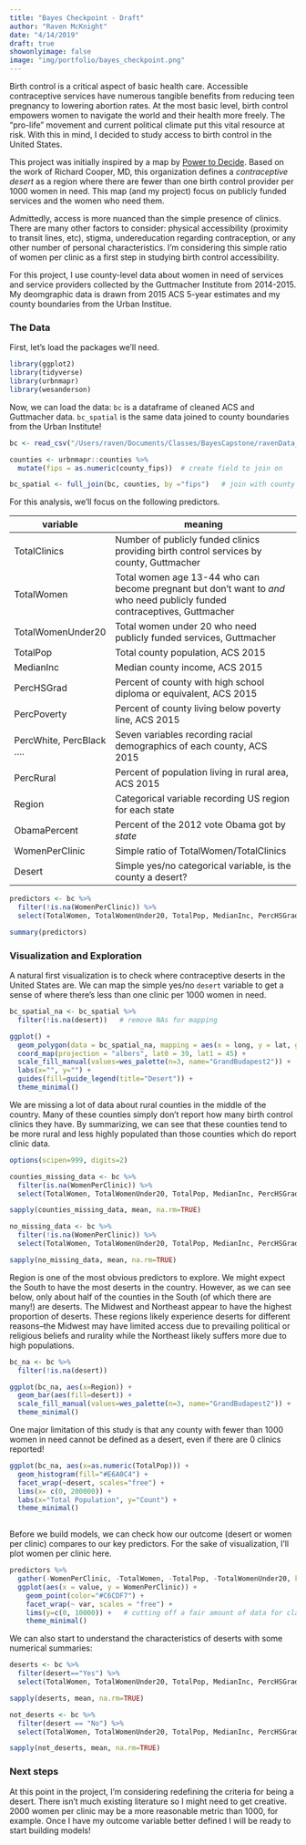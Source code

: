 ```yaml
---
title: "Bayes Checkpoint - Draft"
author: "Raven McKnight"
date: "4/14/2019"
draft: true
showonlyimage: false
image: "img/portfolio/bayes_checkpoint.png"
---
```


Birth control is a critical aspect of basic health care. Accessible contraceptive services have numerous tangible benefits from reducing teen pregnancy to lowering abortion rates. At the most basic level, birth control empowers women to navigate the world and their health more freely. The "pro-life" movement and current political climate put this vital resource at risk. With this in mind, I decided to study access to birth control in the United States. 

This project was initially inspired by a map by [Power to Decide](https://powertodecide.org/what-we-do/access/access-birth-control). Based on the work of Richard Cooper, MD, this organization defines a *contraceptive desert* as a region where there are fewer than one birth control provider per 1000 women in need. This map (and my project) focus on publicly funded services and the women who need them. 

Admittedly, access is more nuanced than the simple presence of clinics. There are many other factors to consider: physical accessibility (proximity to transit lines, etc), stigma, undereducation regarding contraception, or any other number of personal characteristics. I'm considering this simple ratio of women per clinic as a first step in studying birth control accessibility. 

For this project, I use county-level data about women in need of services and service providers collected by the Guttmacher Institute from 2014-2015. My deomgraphic data is drawn from 2015 ACS 5-year estimates and my county boundaries from the Urban Institue. 

### The Data

First, let's load the packages we'll need. 
```r
library(ggplot2)
library(tidyverse)
library(urbnmapr)
library(wesanderson)
```


Now, we can load the data: `bc` is a dataframe of cleaned ACS and Guttmacher data. `bc_spatial` is the same data joined to county boundaries from the Urban Institute!
```r
bc <- read_csv("/Users/raven/Documents/Classes/BayesCapstone/ravenData_Apr17.csv")

counties <- urbnmapr::counties %>%
  mutate(fips = as.numeric(county_fips))  # create field to join on

bc_spatial <- full_join(bc, counties, by ="fips")   # join with county data from urbnmapr
```



For this analysis, we'll focus on the following predictors. 

| **variable**              | **meaning**                                                                                                               |
|---------------------------|---------------------------------------------------------------------------------------------------------------------------|
| TotalClinics              | Number of publicly funded clinics providing birth control services by county, Guttmacher                                  |
| TotalWomen                | Total women age 13-44 who can become pregnant but don't want to *and* who need publicly funded contraceptives, Guttmacher |
| TotalWomenUnder20         | Total women under 20 who need publicly funded services, Guttmacher                                                        |
| TotalPop                  | Total county population, ACS 2015                                                                                         |
| MedianInc                 | Median county income, ACS 2015                                                                                            |
| PercHSGrad                | Percent of county with high school diploma or equivalent, ACS 2015                                                        |
| PercPoverty               | Percent of county living below poverty line, ACS 2015                                                                     |
| PercWhite, PercBlack .... | Seven variables recording racial demographics of each county, ACS 2015                                                    |
| PercRural                 | Percent of population living in rural area, ACS 2015                                                                      |
| Region                    | Categorical variable recording US region for each state                                                                   |
| ObamaPercent              | Percent of the 2012 vote Obama got by *state*                                                                             |
| WomenPerClinic            | Simple ratio of TotalWomen/TotalClinics                                                                                   |
| Desert                    | Simple yes/no categorical variable, is the county a desert?                                                               |



```r
predictors <- bc %>%
  filter(!is.na(WomenPerClinic)) %>%
  select(TotalWomen, TotalWomenUnder20, TotalPop, MedianInc, PercHSGrad, PercRural, PercPoverty, PercWhite, obamaPercent, WomenPerClinic)  # selection for summary purposes

summary(predictors)
```



### Visualization and Exploration


A natural first visualization is to check where contraceptive deserts in the United States are. We can map the simple yes/no `desert` variable to get a sense of where there's less than one clinic per 1000 women in need. 
```r
bc_spatial_na <- bc_spatial %>%
  filter(!is.na(desert))   # remove NAs for mapping

ggplot() +
  geom_polygon(data = bc_spatial_na, mapping = aes(x = long, y = lat, group = group, fill = bc_spatial_na$desert), color = "NA") +
  coord_map(projection = "albers", lat0 = 39, lat1 = 45) +
  scale_fill_manual(values=wes_palette(n=3, name="GrandBudapest2")) +
  labs(x="", y="") +
  guides(fill=guide_legend(title="Desert")) + 
  theme_minimal()
```

We are missing a lot of data about rural counties in the middle of the country. Many of these counties simply don't report how many birth control clinics they have. By summarizing, we can see that these counties tend to be more rural and less highly populated than those counties which do report clinic data. 
```r
options(scipen=999, digits=2)
```

```r
counties_missing_data <- bc %>%
  filter(is.na(WomenPerClinic)) %>%
  select(TotalWomen, TotalWomenUnder20, TotalPop, MedianInc, PercHSGrad, PercRural, PercPoverty, PercWhite, obamaPercent)  # selection for summary purposes

sapply(counties_missing_data, mean, na.rm=TRUE)
```


```r
no_missing_data <- bc %>%
  filter(!is.na(WomenPerClinic)) %>%
  select(TotalWomen, TotalWomenUnder20, TotalPop, MedianInc, PercHSGrad, PercRural, PercPoverty, PercWhite, obamaPercent)  # selection for summary purposes

sapply(no_missing_data, mean, na.rm=TRUE)
```

Region is one of the most obvious predictors to explore. We might expect the South to have the most deserts in the country. However, as we can see below, only about half of the counties in the South (of which there are many!) are deserts. The Midwest and Northeast appear to have the highest proportion of deserts. These regions likely experience deserts for different reasons--the Midwest may have limited access due to prevailing political or religious beliefs and rurality while the Northeast likely suffers more due to high populations. 
```r
bc_na <- bc %>%
  filter(!is.na(desert))

ggplot(bc_na, aes(x=Region)) +
  geom_bar(aes(fill=desert)) +
  scale_fill_manual(values=wes_palette(n=3, name="GrandBudapest2")) +
  theme_minimal()
```


One major limitation of this study is that any county with fewer than 1000 women in need cannot be defined as a desert, even if there are 0 clinics reported! 
```r
ggplot(bc_na, aes(x=as.numeric(TotalPop))) +
  geom_histogram(fill="#E6A0C4") +
  facet_wrap(~desert, scales="free") +
  lims(x= c(0, 200000)) +
  labs(x="Total Population", y="Count") +
  theme_minimal()
  
```


Before we build models, we can check how our outcome (desert or women per clinic) compares to our key predictors. For the sake of visualization, I'll plot women per clinic here. 
```r
predictors %>%
  gather(-WomenPerClinic, -TotalWomen, -TotalPop, -TotalWomenUnder20, key = "var", value = "value") %>%
  ggplot(aes(x = value, y = WomenPerClinic)) +
    geom_point(color="#C6CDF7") +
    facet_wrap(~ var, scales = "free") +
    lims(y=c(0, 10000)) +   # cutting off a fair amount of data for clarity
    theme_minimal()
```

We can also start to understand the characteristics of deserts with some numerical summaries: 

```r
deserts <- bc %>%
  filter(desert=="Yes") %>%
  select(TotalWomen, TotalWomenUnder20, TotalPop, MedianInc, PercHSGrad, PercRural, PercPoverty, PercWhite, obamaPercent)  # selection for summary purposes

sapply(deserts, mean, na.rm=TRUE)
```


```r
not_deserts <- bc %>%
  filter(desert == "No") %>%
  select(TotalWomen, TotalWomenUnder20, TotalPop, MedianInc, PercHSGrad, PercRural, PercPoverty, PercWhite, obamaPercent)  # selection for summary purposes

sapply(not_deserts, mean, na.rm=TRUE)
```

### Next steps

At this point in the project, I'm considering redefining the criteria for being a desert. There isn't much existing literature so I might need to get creative. 2000 women per clinic may be a more reasonable metric than 1000, for example. Once I have my outcome variable better defined I will be ready to start building models!


